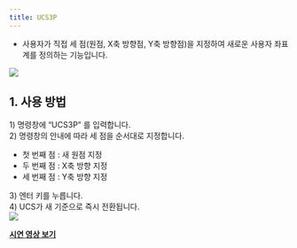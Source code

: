 ```yaml
---
title: UCS3P
---
```



[image1]: ../../../../../assets/images/commands/ucs3p/image1.png
[image2]: ../../../../../assets/images/commands/ucs3p/image2.png

* 사용자가 직접 세 점(원점, X축 방향점, Y축 방향점)을 지정하여 새로운 사용자 좌표계를 정의하는 기능입니다.

![][image1]

## **1\. 사용 방법**

1\) 명령창에 “UCS3P” 를 입력합니다.  
2\) 명령창의 안내에 따라 세 점을 순서대로 지정합니다.

- 첫 번째 점 : 새 원점 지정  
- 두 번째 점 : X축 방향 지정  
- 세 번째 점 : Y축 방향 지정

3\) 엔터 키를 누릅니다.  
4\) UCS가 새 기준으로 즉시 전환됩니다.  
![][image2]

[**<Icon name="youtube" class="emoji"/> 시연 영상 보기**]()
